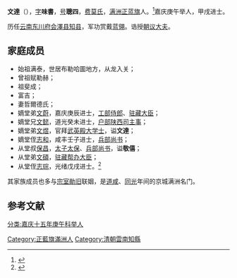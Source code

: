 '''文達'''（{{bd|1793年| |？|catIdx=}}），[[字|字]]'''味書'''，[[号|号]]'''聰四'''，[[费莫氏|费莫氏]]，[[满洲正蓝旗|满洲正蓝旗]]人。<ref>{{cite web |title=文達 |url=https://cbdb.fas.harvard.edu/cbdbapi/person.php?id=72404&o=html |access-date=2020-07-15 |archive-date=2020-07-15 |archive-url=https://web.archive.org/web/20200715192859/https://cbdb.fas.harvard.edu/cbdbapi/person.php?id=72404&o=html |dead-url=no }}</ref>嘉庆庚午举人，甲戌进士。

历任[[云南|云南]][[东川府|东川府]][[会澤县|会澤县]][[知县|知县]]，军功赏戴[[蓝翎|蓝翎]]。诰授[[朝议大夫|朝议大夫]]。

==家庭成员==
*始祖满泰，世居布勒哈圖地方，从龙入关；
*曾祖赋勒赫；
*祖斐成；
*富吉；
*妻哲爾德氏；
*嫡堂弟[[文蔚|文蔚]]，嘉庆庚辰进士，[[工部侍郎|工部侍郎]]、[[驻藏大臣|驻藏大臣]]；
*嫡堂兄[[文懿|文懿]]，道光癸未进士，[[户部|户部]][[陕西司|陕西司]][[主事|主事]]；
*嫡堂弟[[文煜|文煜]]，官拜[[武英殿大学士|武英殿大学士]]，谥'''文達'''；
*嫡堂侄[[志和|志和]]，咸丰壬子进士，[[兵部尚书|兵部尚书]]；
*从堂叔[[保昌|保昌]]，[[太子太保|太子太保]]、[[兵部尚书|兵部尚书]]，谥'''敬僖'''；
*从堂弟[[文碩|文碩]]，[[驻藏帮办大臣|驻藏帮办大臣]]；
*从堂侄[[志琮|志琮]]，光绪戊戌进士。<ref>{{cite book |title=顺天拔贡同年齿录：（道光29年己酉科）}}</ref>
其家族成员也多与[[宗室|宗室]][[勛旧|勛旧]]联姻，是[[道咸|道咸]]、[[同光|同光]]年间的京城满洲名门。

==参考文献==
{{reflist}}
{{嘉慶十九年甲戌科殿試金榜}}
[[分类:嘉庆十五年庚午科举人|分类:嘉庆十五年庚午科举人]]
[[Category:正藍旗滿洲人|Category:正藍旗滿洲人]]
[[Category:清朝雲南知縣|Category:清朝雲南知縣]]